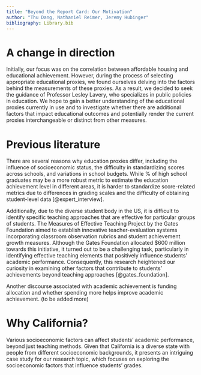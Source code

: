 ```yaml
---
title: "Beyond the Report Card: Our Motivation"
author: "Thu Dang, Nathaniel Reimer, Jeremy Hubinger"
bibliography: Library.bib
---
```


# A change in direction

Initially, our focus was on the correlation between affordable housing and educational achievement. However, during the process of selecting appropriate educational proxies, we found ourselves delving into the factors behind the measurements of these proxies. As a result, we decided to seek the guidance of Professor Lesley Lavery, who specializes in public policies in education. We hope to gain a better understanding of the educational proxies currently in use and to investigate whether there are additional factors that impact educational outcomes and potentially render the current proxies interchangeable or distinct from other measures.

# Previous literature

There are several reasons why education proxies differ, including the influence of socioeconomic status, the difficulty in standardizing scores across schools, and variations in school budgets. While % of high school graduates may be a more robust metric to estimate the education achievement level in different areas, it is harder to standardize score-related metrics due to differences in grading scales and the difficulty of obtaining student-level data [@expert_interview].

Additionally, due to the diverse student body in the US, it is difficult to identify specific teaching approaches that are effective for particular groups of students. The Measures of Effective Teaching Project by the Gates Foundation aimed to establish innovative teacher-evaluation systems incorporating classroom observation rubrics and student achievement growth measures. Although the Gates Foundation allocated $600 million towards this initiative, it turned out to be a challenging task, particularly in identifying effective teaching elements that positively influence students' academic performance. Consequently, this research heightened our curiosity in examining other factors that contribute to students' achievements beyond teaching approaches [@gates_foundation].

Another discourse associated with academic achievement is funding allocation and whether spending more helps improve academic achievement. (to be added more)

# Why California?

Various socioeconomic factors can affect students' academic performance, beyond just teaching methods. Given that California is a diverse state with people from different socioeconomic backgrounds, it presents an intriguing case study for our research topic, which focuses on exploring the socioeconomic factors that influence students' grades.
